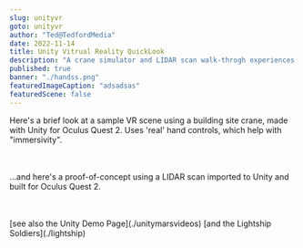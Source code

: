 ```yaml
---
slug: unityvr
goto: unityvr
author: "Ted@TedfordMedia"
date: 2022-11-14
title: Unity Vitrual Reality QuickLook
description: "A crane simulator and LIDAR scan walk-throgh experiences made with Unity for Oculus Quest 2"
published: true
banner: "./handss.png"
featuredImageCaption: "adsadsas"
featuredScene: false
---
```



<Layout>
  Here's a brief look at a sample VR scene using a building site crane, made with Unity for Oculus Quest 2.  Uses 'real' hand controls, which help with "immersivity". <br /><br />
<YouTube youTubeId="Ys6jdk3s6ec" />
</Layout> 

<Layout><br />
  ...and here's a proof-of-concept using a LIDAR scan imported to Unity and built for Oculus Quest 2.<br /><br />
 
<YouTube youTubeId="x869c4hsOWk" />
<br />
[see also the Unity Demo Page](./unitymarsvideos)
[and the Lightship Soldiers](./lightship)

</Layout>
